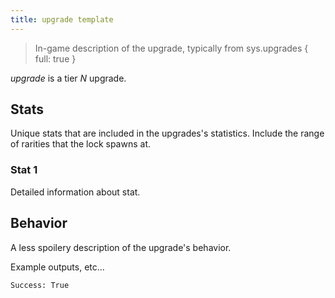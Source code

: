 ```yaml
---
title: upgrade template
---
```


> In-game description of the upgrade, typically from sys.upgrades \{ full: true }

_upgrade_ is a tier _N_ upgrade.

## Stats

Unique stats that are included in the upgrades's statistics. Include the range of rarities that the lock spawns at.

### Stat 1

Detailed information about stat.

## Behavior

A less spoilery description of the upgrade's behavior.

Example outputs, etc...

```
Success: True
```
